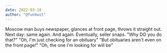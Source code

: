 ```yaml
---
date: 2022-03-18
author: "@funkwit"
---
```


Moscow man buys newspaper, glances at front page, throws it straight out. Next day: same again. And again. Eventually, seller snaps. "Why DO you do that?" "Oh, I'm just checking for an obituary" "But obituaries aren't even on the front page!" "Oh, the one I'm looking for will be"
